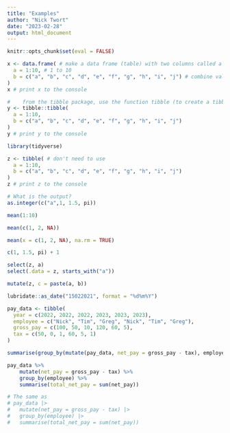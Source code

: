 ```yaml
---
title: "Examples"
author: "Nick Twort"
date: "2023-02-28"
output: html_document
---
```


```r
knitr::opts_chunk$set(eval = FALSE)
```


```r
x <- data.frame( # make a data frame (table) with two columns called a and b
  a = 1:10, # 1 to 10
  b = c("a", "b", "c", "d", "e", "f", "g", "h", "i", "j") # combine values into one vector with 10 elements
)
x # print x to the console
```

```r
#    from the tibble package, use the function tibble (to create a tibble)
y <- tibble::tibble(
  a = 1:10,
  b = c("a", "b", "c", "d", "e", "f", "g", "h", "i", "j")
)
y # print y to the console
```

```r
library(tidyverse)

z <- tibble( # don't need to use 
  a = 1:10,
  b = c("a", "b", "c", "d", "e", "f", "g", "h", "i", "j")
)
z # print z to the console
```

```r
# What is the output?
as.integer(c("a",1, 1.5, pi))
```

```r
mean(1:10)
```

```r
mean(c(1, 2, NA))
```

```r
mean(x = c(1, 2, NA), na.rm = TRUE)
```

```r
c(1, 1.5, pi) + 1
```

```r
select(z, a)
select(.data = z, starts_with("a"))
```

```r
mutate(z, c = paste(a, b))
```

```r
lubridate::as_date("15022021", format = "%d%m%Y")
```

```r
pay_data <- tibble(
  year = c(2022, 2022, 2022, 2023, 2023, 2023),
  employee = c("Nick", "Tim", "Greg", "Nick", "Tim", "Greg"),
  gross_pay = c(100, 50, 10, 120, 60, 5),
  tax = c(50, 0, 1, 60, 5, 1)
)
```

```r
summarise(group_by(mutate(pay_data, net_pay = gross_pay - tax), employee), total_net_pay = sum(net_pay))

```

```r
pay_data %>%
	mutate(net_pay = gross_pay - tax) %>% 
	group_by(employee) %>%
	summarise(total_net_pay = sum(net_pay))

# The same as
# pay_data |> 
# 	mutate(net_pay = gross_pay - tax) |> 
# 	group_by(employee) |> 
# 	summarise(total_net_pay = sum(net_pay))
```
